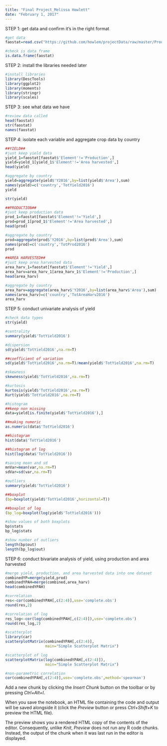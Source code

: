 ```yaml
---
title: "Final Project_Melissa Howlett"
date: "February 1, 2017"
---
```


STEP 1: get data and confirm it's in the right format

```r

#get data
faostat=read.csv("https://github.com/howlem/projectData/raw/master/Production_Crops_E_All_Data.csv",stringsAsFactors = F)

#check is data frame
is.data.frame(faostat)

```

STEP 2: install the libraries needed later

```r
#install libraries
library(DescTools)
library(ggplot2)
library(moments)
library(stringr)
library(scales)

```

STEP 3: see what data we have

```r
#review data called
head(faostat)
str(faostat)
names(faostat)
```

STEP 4: isolate each variable and aggregate crop data by country

```r
##YIELD##
#just keep yield data
yield_1=faostat[faostat$'Element'!='Production',]
yield=yield_1[yield_1$'Element'!='Area harvested',]
head(yield)

#aggregate by country
yield=aggregate(yield$'Y2016',by=list(yield$'Area'),sum)
names(yield)=c('country','TotYield2016')
yield

str(yield)

##PRODUCTION##
#just keep production data
prod_1=faostat[faostat$'Element'!='Yield',]
prod=prod_1[prod_1$'Element'!='Area harvested',]
head(prod)

#aggregate by country
prod=aggregate(prod$'Y2016',by=list(prod$'Area'),sum)
names(prod)=c('country','TotProd2016')
prod

##AREA HARVESTED##
#just keep area harvested data
area_harv_1=faostat[faostat$'Element'!='Yield',]
area_harv=area_harv_1[area_harv_1$'Element'!='Production',]
head(area_harv)

#aggregate by country
area_harv=aggregate(area_harv$'Y2016',by=list(area_harv$'Area'),sum)
names(area_harv)=c('country','TotAreaHarv2016')
area_harv
```

STEP 5: conduct univariate analysis of yield

```r

#check data types
str(yield)

#centrality
summary(yield$'TotYield2016')

#dispersion
sd(yield$'TotYield2016',na.rm=T)

##coefficient of variation
sd(yield$'TotYield2016',na.rm=T)/mean(yield$'TotYield2016',na.rm=T)

#skewness
skewness(yield$'TotYield2016',na.rm=T)

#kurtosis
kurtosis(yield$'TotYield2016',na.rm=T)
Kurt(yield$'TotYield2016',na.rm=T)

#histogram
##keep non missing
data=yield[is.finite(yield$'TotYield2016'),]

##making numeric
as.numeric(data$'TotYield2016')

##histogram
hist(data$'TotYield2016')

##histogram of log
hist(log(data$'TotYield2016'))

#saving mean and sd
mnVar=mean(var,na.rm=T)
sdVar=sd(var,na.rm=T)

#outliers
summary(yield$'TotYield2016')

##boxplot
(bp=boxplot(yield$'TotYield2016',horizontal=T))

##boxplot of log
(bp_log=boxplot(log(yield$'TotYield2016')))

#show values of both boxplots
bp$stats
bp_log$stats

#show number of outliers
length(bp$out)
length(bp_log$out)

```

STEP 6: conduct bivariate analysis of yield, using production and area harvested

```r

#merge yield, production, and area harvested data into one dataset
combinedYP=merge(yield,prod)
combinedYPAH=merge(combined,area_harv)
head(combinedYPAH)

#correlation
res<-cor(combinedYPAH[,c(2:4)],use='complete.obs')
round(res,2)

#correlation of log
res_log<-cor(log(combinedYPAH[,c(2:4)]),use='complete.obs')
round(res_log,2)

#scatterplot
library(car)
scatterplotMatrix(combinedYPAH[,c(2:4)],
                  main="Simple Scatterplot Matrix")

#scatterplot of log
scatterplotMatrix(log(combinedYPAH[,c(2:4)]),
                  main="Simple Scatterplot Matrix")

#non-parametric correlation
cor(combinedYPAH[,c(2:4)],use='complete.obs',method='spearman')

```

Add a new chunk by clicking the *Insert Chunk* button on the toolbar or by pressing *Ctrl+Alt+I*.

When you save the notebook, an HTML file containing the code and output will be saved alongside it (click the *Preview* button or press *Ctrl+Shift+K* to preview the HTML file).

The preview shows you a rendered HTML copy of the contents of the editor. Consequently, unlike *Knit*, *Preview* does not run any R code chunks. Instead, the output of the chunk when it was last run in the editor is displayed.
